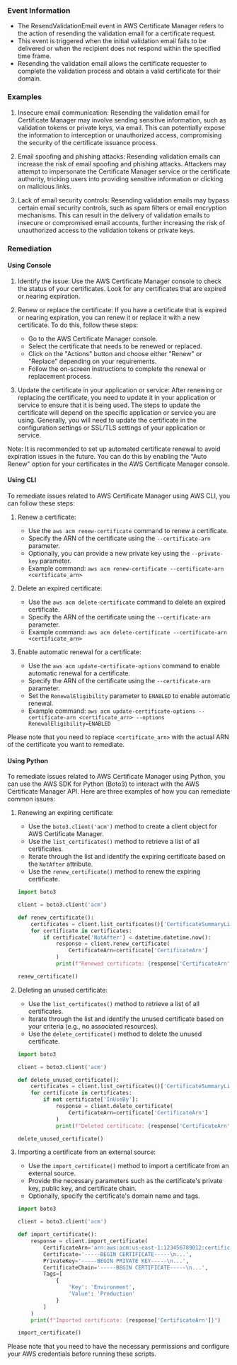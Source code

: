 
### Event Information

- The ResendValidationEmail event in AWS Certificate Manager refers to the action of resending the validation email for a certificate request.
- This event is triggered when the initial validation email fails to be delivered or when the recipient does not respond within the specified time frame.
- Resending the validation email allows the certificate requester to complete the validation process and obtain a valid certificate for their domain.


### Examples

1. Insecure email communication: Resending the validation email for Certificate Manager may involve sending sensitive information, such as validation tokens or private keys, via email. This can potentially expose the information to interception or unauthorized access, compromising the security of the certificate issuance process.

2. Email spoofing and phishing attacks: Resending validation emails can increase the risk of email spoofing and phishing attacks. Attackers may attempt to impersonate the Certificate Manager service or the certificate authority, tricking users into providing sensitive information or clicking on malicious links.

3. Lack of email security controls: Resending validation emails may bypass certain email security controls, such as spam filters or email encryption mechanisms. This can result in the delivery of validation emails to insecure or compromised email accounts, further increasing the risk of unauthorized access to the validation tokens or private keys.

### Remediation

#### Using Console

1. Identify the issue: Use the AWS Certificate Manager console to check the status of your certificates. Look for any certificates that are expired or nearing expiration.

2. Renew or replace the certificate: If you have a certificate that is expired or nearing expiration, you can renew it or replace it with a new certificate. To do this, follow these steps:
   - Go to the AWS Certificate Manager console.
   - Select the certificate that needs to be renewed or replaced.
   - Click on the "Actions" button and choose either "Renew" or "Replace" depending on your requirements.
   - Follow the on-screen instructions to complete the renewal or replacement process.

3. Update the certificate in your application or service: After renewing or replacing the certificate, you need to update it in your application or service to ensure that it is being used. The steps to update the certificate will depend on the specific application or service you are using. Generally, you will need to update the certificate in the configuration settings or SSL/TLS settings of your application or service.

Note: It is recommended to set up automated certificate renewal to avoid expiration issues in the future. You can do this by enabling the "Auto Renew" option for your certificates in the AWS Certificate Manager console.

#### Using CLI

To remediate issues related to AWS Certificate Manager using AWS CLI, you can follow these steps:

1. Renew a certificate:
   - Use the `aws acm renew-certificate` command to renew a certificate.
   - Specify the ARN of the certificate using the `--certificate-arn` parameter.
   - Optionally, you can provide a new private key using the `--private-key` parameter.
   - Example command: `aws acm renew-certificate --certificate-arn <certificate_arn>`

2. Delete an expired certificate:
   - Use the `aws acm delete-certificate` command to delete an expired certificate.
   - Specify the ARN of the certificate using the `--certificate-arn` parameter.
   - Example command: `aws acm delete-certificate --certificate-arn <certificate_arn>`

3. Enable automatic renewal for a certificate:
   - Use the `aws acm update-certificate-options` command to enable automatic renewal for a certificate.
   - Specify the ARN of the certificate using the `--certificate-arn` parameter.
   - Set the `RenewalEligibility` parameter to `ENABLED` to enable automatic renewal.
   - Example command: `aws acm update-certificate-options --certificate-arn <certificate_arn> --options RenewalEligibility=ENABLED`

Please note that you need to replace `<certificate_arn>` with the actual ARN of the certificate you want to remediate.

#### Using Python

To remediate issues related to AWS Certificate Manager using Python, you can use the AWS SDK for Python (Boto3) to interact with the AWS Certificate Manager API. Here are three examples of how you can remediate common issues:

1. Renewing an expiring certificate:
   - Use the `boto3.client('acm')` method to create a client object for AWS Certificate Manager.
   - Use the `list_certificates()` method to retrieve a list of all certificates.
   - Iterate through the list and identify the expiring certificate based on the `NotAfter` attribute.
   - Use the `renew_certificate()` method to renew the expiring certificate.

   ```python
   import boto3

   client = boto3.client('acm')

   def renew_certificate():
       certificates = client.list_certificates()['CertificateSummaryList']
       for certificate in certificates:
           if certificate['NotAfter'] < datetime.datetime.now():
               response = client.renew_certificate(
                   CertificateArn=certificate['CertificateArn']
               )
               print(f"Renewed certificate: {response['CertificateArn']}")

   renew_certificate()
   ```

2. Deleting an unused certificate:
   - Use the `list_certificates()` method to retrieve a list of all certificates.
   - Iterate through the list and identify the unused certificate based on your criteria (e.g., no associated resources).
   - Use the `delete_certificate()` method to delete the unused certificate.

   ```python
   import boto3

   client = boto3.client('acm')

   def delete_unused_certificate():
       certificates = client.list_certificates()['CertificateSummaryList']
       for certificate in certificates:
           if not certificate['InUseBy']:
               response = client.delete_certificate(
                   CertificateArn=certificate['CertificateArn']
               )
               print(f"Deleted certificate: {response['CertificateArn']}")

   delete_unused_certificate()
   ```

3. Importing a certificate from an external source:
   - Use the `import_certificate()` method to import a certificate from an external source.
   - Provide the necessary parameters such as the certificate's private key, public key, and certificate chain.
   - Optionally, specify the certificate's domain name and tags.

   ```python
   import boto3

   client = boto3.client('acm')

   def import_certificate():
       response = client.import_certificate(
           CertificateArn='arn:aws:acm:us-east-1:123456789012:certificate/abcdefg-1234-5678-90ab-cdef12345678',
           Certificate='-----BEGIN CERTIFICATE-----\n...',
           PrivateKey='-----BEGIN PRIVATE KEY-----\n...',
           CertificateChain='-----BEGIN CERTIFICATE-----\n...',
           Tags=[
               {
                   'Key': 'Environment',
                   'Value': 'Production'
               }
           ]
       )
       print(f"Imported certificate: {response['CertificateArn']}")

   import_certificate()
   ```

Please note that you need to have the necessary permissions and configure your AWS credentials before running these scripts.

